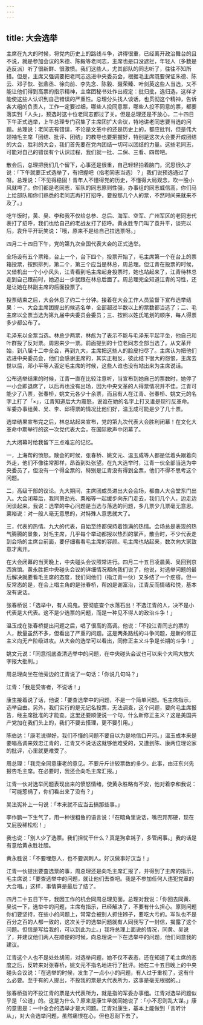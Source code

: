 ```yaml
---
---
---
```

title: 大会选举
---




主席在九大的时候，将党内历史上的路线斗争，讲得很重，已经离开政治舞台的且不说，就是参加会议的朱德、陈毅等老同志，主席也是口没遮拦，年轻人（多数是造反派）听了很新鲜、很激愤。我们这些人，尤其部队的同志听了，往往不知所措。但是，主席又强调要把老同志选进中央委员会，根据毛主席既要保证朱德、陈云、邓子恢、张鼎丞、徐向前、李先念、陈毅、聂荣臻、叶剑英这些人当选，又不能让他们得到高票的指示精神，主席团秘书处作出规定：批归批，选归选，这样才能使这些人认识到自己错误的严重性。总理分头找人谈话，也贯彻这个精神，告诉各大组的负责人，工作一定要过细，哪些人投同意票，哪些人投不同意的票，都要落实到「人头」，预选时这十位老同志都过了关。但是总理还是不放心，二十四日下午正式选举，上午总理专门召集了主席团扩大会议，特地讲老同志要当选的问题。总理说：老同志有错误，不论是文革中的还是历史上的，都应批判，但是伟大领袖毛主席「团结、批评、团结」的教导也要把握好，特别是这次大会要开成团结的大会，胜利的大会，我们首先要在党内团结一切可以团结的力量。这些老同志，可能对自己的错误有个认识过程，我们就一批、二保、三看、四帮吧。

散会后，总理把我们几个留下，心事还是很重，自己轻轻拍着脑门，沉思很久才说：「下午就要正式选举了，有把握吧（指老同志当选）？」我们说预选通过了呀。总理说：「不见得稳固！青年人不懂得党的历史，不懂得大局观念，吹一股小风就垮了。你们都是老同志，军队的同志原则性强，办事组的同志威信高，你们马上给部队和你们熟悉的老同志再打打招呼，要投那几个人的票，不然时间来就来不及了。」

吃午饭时，黄、吴、李和我不仅给总参、总后、海军、空军、广州军区的老同志代表打了招呼，我们也给自己的老战友打了招呼。黄永胜专门叫了袁升平，谈完以后，袁升平开玩笑说：「哦，原来不是给自己拉选票呀。」

四月二十四日下午，党的第九次全国代表大会的正式选举。

全场设有五个票箱，台上一个，台下四个，投票开始了，毛主席第一个在台上的票箱投票，按照排列，第二个，第三个应当是林总，周总理。但江青在投票的时候，又借机出一个小小风头，江青看到毛主席起身投票时，她也站起来了，江青待林总走到自己跟前时，她迈出一步就跟在林总后面了。周总理完全知道江青的习性，还是让她在林副主席的后面投票了。

投票结束之后，大会休息了约二十分钟。接着在大会工作人员监督下宣布选举结果：一、大会主席团提出的候选名单，全部超过半数以上的票数都当选了；二、毛主席以全票当选为第九届中央委员会委员；三、按照以姓氏笔划的顺序，每人得票多少都公布了。

毛泽东以全票当选。林总少两票，林彪为了表示不能与毛泽东平起平坐，他自己和叶群投了反对票。周恩来少一票。前面提到的十位老同志全部当选了。从文革开始，到八届十二中全会，再到九大，主席把这些人的脸皮扫尽了。主席认为把他们选进中央委员会，他们会感谢主席的，其实正相反，彼此结下很大的怨恨，主席去世以后，邓小平等人否定毛主席的时候，这些人谁也没有站出来为主席说话。

公布选举结果的时候，江青一直在比较注意听，当宣布到她自己的票数时，她停了一小会即退席了，以后再也没有出场，因为中央文革的人得票情况并不佳。江青可能少了八票，张春桥，姚文元各少十余票，而且有人在江青、张春桥、姚文元的名字上打了「×」，江青知道后大为震怒，说谁在她的名字上打叉谁是现行反革命。军委办事组黄、吴、李、邱得票的情况比他们好，温玉成可能是少了几十票。

选举结果宣布完之后，林总站起来宣布，党的第九次代表大会胜利闭幕！在文化大革命中期举行的这一次党代表大会，在国际歌声中闭幕了。

九大闭幕时给我留下三点难忘的记忆。

一，上海帮的愤怒。散会的时候，张春桥、姚文元、温玉成等人都是低着头跟着向外走，他们不像往常那样，昂首到处张望。在九大选举时，江青一伙全部当选为中央委员了，但没有一个得全票的，特别是江青没有得到全票，他们不得不思考这个问题。

二，高级干部的议论。九大期间，主席团成员进出大会会场，都由人大会堂东门出入。大会闭幕后，我同萧劲光、粟裕等一起缓步向东门走去，我们几个人，边走边闲谈起来。我说：选举的中心问题是当选与落选的问题，多几票少几票毫无意思。粟裕说：对一般人毫无意思的，对特殊人意思就大了。

三，代表的热情。九大的代表，自始至终都保持着饱满的热情。会场总是表现的热气腾腾的景象，对毛主席，几乎每个举动都报以热烈的掌声。散会时，不少代表走到会场的主席台前面，要仔细看看毛主席的容颜。毛主席也站起来，数次向大家致意才离开。

在大会闭幕的当天晚上，中央碰头会议照常进行。四月二十五日凌晨黄、吴回到京西宾馆。黄永胜把中央碰头会议的详细情况都向我们说了，他说，对选举问题的最后解决就要看毛主席的态度，我们同他们（指江青一伙）又多结了一个疙瘩。但一反常态的是，在会上唱主角的是张春桥，帮凶是谢富治，江青反而情绪和悦，基本没有说话。

张春桥说：「选举中，有人捣鬼。要彻底查个水落石出！不选江青的人，决不是小代表是大代表。这不是少选票的问题，而是一种见不得人的政治斗争！」

温玉成在张春桥提出问题之后，唱了很高的高调。他说：「不投江青同志的票的人，数量虽然不多，但看出了严重的问题。这是两条路线的斗争问题，是新的修正主义向无产阶级进攻。从大会的选举可以看出，同修正主义斗争是长期的斗争！」

姚文元说：「同意彻底查清选举中的问题，在中央碰头会议也可以来个大鸣大放大字报大批判。」

周总理向坐在他旁边的江青说了一句话：「你说几句吗？」

江青：「我是受害者，不说话！」

康生接着说了话，他说：「要查选举中的问题，不是一个简单问题。毛主席指示，选举自由。另外，我们实行的是无记名投票，无法调查，这个问题，要向毛主席报告，经主席批准的才能查。这里还要顺便说一个句，什么新修正主义？这是美国共产党加在我们头上的，我们不要去搭理，更不要引用。」

陈伯达：「康老说得好，我们不懂的问题不要自以为是地信口开河。」温玉成本来是要唱高调来效忠江青的，江青又不说话这就够他难受的，又遭到陈、康两位理论家的批评，心里就更难受了。

周总理：「我完全同意康老的意见。不要斤斤计较票数的多少。此事，由汪东兴先报告毛主席。在必要时，我还会向毛主席汇报。」

江青一伙对选举问题表现出来的愤怒情绪，使黄永胜略有不安，他对着李和我说：「可能惹祸了，你们看出来了没有？」

吴法宪补上一句说：「本来就不应当去搞那些事。」

李作鹏一下生气了，用一种很粗鲁的语言说：「在暗角里说话，嘴巴邦邦硬，现在又屁股稀松松！」

我也说：「别人少了选票。我们担忧干什么？真是狗拿耗子，多管闲事。」我的话是有意给黄永胜壮胆。

黄永胜说：「不要埋怨人，也不要讽刺人。好汉做事好汉当！」

江青一伙提出要査选票的事，周总理还是向毛主席汇报了，并得到了主席的指示，毛主席说：「要查选举中的问题，就让他们去查吧。我是不参加任何人违犯党章的大合唱。」这样，事情算是最后了结了。

四月二十五日下午，我因工作的机会同周总理见面，总理对我说：「你回去同黄、吴说一下，选举中的问题，主席有指示，已经解决了，不要有什么担心。原则问题你们要坚持，在些小的问题上，常常会被别人抓住辫子，要吃大亏的。军队也不是百分之百的人都一致的，这次关于的选举问题就有人同我写了一封信，揭露了这个问题。但信是写给我的，可以到此为止。」我将总理上面说的情况，同黄、吴说了，并建议他们两人在顺便的时候，向总理说一下在选举中的问题，他们同意我的建议。

江青这个人也不是处处胡闹，对选举问题，她不仅不表态，还在知道了毛主席的态度之后，反转来对张春桥，姚文元不指名地进行了批评。她在二十五日晚上的中央碰头会议说：「在选举的时候，发生了一点小小的问题，有人过于重视了，这有什么必要。至于有的人提出，不投我的票是大代表所为，这事是毫无根据的。」

张春桥指的不投江青的票是大代表所为，就是指的军委办事组。江青对选举问题似乎是「公道」的。这是为什么？原来是康生早就同她说了：「小不忍则乱大谋。」康的意思是：一中全会的选举才是大问题。江青对康生，基本上能做到「言听计从」，对大会选举问题，虽然痛恨在心，但也忍耐下去了。